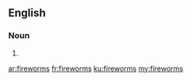 ==English==

===Noun===
{{head|en|noun plural form}}

# {{plural of|fireworm|lang=en}}

[[ar:fireworms]]
[[fr:fireworms]]
[[ku:fireworms]]
[[my:fireworms]]